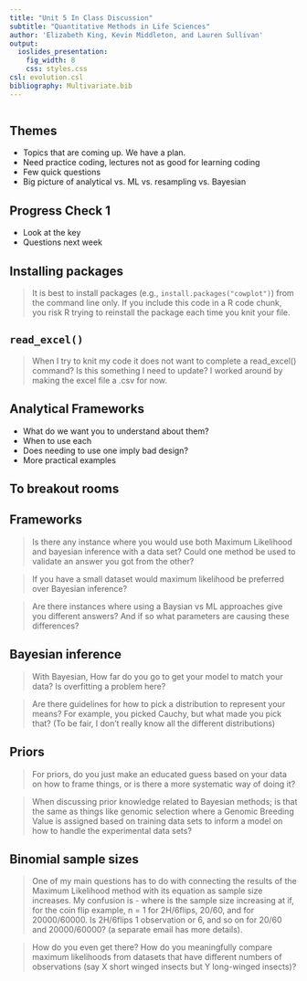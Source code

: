 ```yaml
---
title: "Unit 5 In Class Discussion"
subtitle: "Quantitative Methods in Life Sciences"
author: 'Elizabeth King, Kevin Middleton, and Lauren Sullivan'
output:
  ioslides_presentation:
    fig_width: 8
    css: styles.css
csl: evolution.csl
bibliography: Multivariate.bib
---
```


```r
```


## Themes

- Topics that are coming up. We have a plan.
- Need practice coding, lectures not as good for learning coding
- Few quick questions
- Big picture of analytical vs. ML vs. resampling vs. Bayesian


## Progress Check 1

- Look at the key
- Questions next week


## Installing packages

> It is best to install packages (e.g., `install.packages("cowplot")`) from the command line only. If you include this code in a R code chunk, you risk R trying to reinstall the package each time you knit your file.


## `read_excel()`

> When I try to knit my code it does not want to complete a read_excel() command? Is this something I need to update? I worked around by making the excel file a .csv for now.


## Analytical Frameworks

- What do we want you to understand about them?
- When to use each
- Does needing to use one imply bad design?
- More practical examples


## To breakout rooms


## Frameworks

> Is there any instance where you would use both Maximum Likelihood and bayesian inference with a data set? Could one method be used to validate an answer you got from the other?

> If you have a small dataset would maximum likelihood be preferred over Bayesian inference?

> Are there instances where using a Baysian vs ML approaches give you different answers? And if so what parameters are causing these differences? 

## Bayesian inference

> With Bayesian, How far do you go to get your model to match your data? Is overfitting a problem here?

> Are there guidelines for how to pick a distribution to represent your means?  For example, you picked Cauchy, but what made you pick that? (To be fair, I don't really know all the different distributions)


## Priors

> For priors, do you just make an educated guess based on your data on how to frame things, or is there a more systematic way of doing it?

> When discussing prior knowledge related to Bayesian methods; is that the same as things like genomic selection where a Genomic Breeding Value is assigned based on training data sets to inform a model on how to handle the experimental data sets?


## Binomial sample sizes

> One of my main questions has to do with connecting the results of the Maximum Likelihood method with its equation as sample size increases.  My confusion is - where is the sample size increasing at if, for the coin flip example, n = 1 for 2H/6flips, 20/60, and for 20000/60000.  Is 2H/6flips 1 observation or 6, and so on for 20/60 and 20000/60000?  (a separate email has more details).

> How do you even get there? How do you meaningfully compare maximum likelihoods from datasets that have different numbers of observations (say X short winged insects but Y long-winged insects)?

